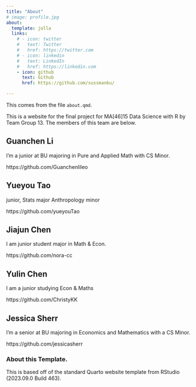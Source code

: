 ```yaml
---
title: "About"
# image: profile.jpg
about:
  template: jolla
  links:
    # - icon: twitter
    #   text: Twitter
    #   href: https://twitter.com
    # - icon: linkedin
    #   text: LinkedIn
    #   href: https://linkedin.com
    - icon: github
      text: Github
      href: https://github.com/sussmanbu/

---
```



This comes from the file `about.qmd`.

This is a website for the final project for MA[46]15 Data Science with R by Team Group 13.
The members of this team are below.

## Guanchen Li

I'm a junior at BU majoring in Pure and Applied Math with CS Minor.

https://github.com/Guanchenlileo

## Yueyou Tao 

junior, Stats major Anthropology minor

https://github.com/yueyouTao

## Jiajun Chen

I am junior student major in Math & Econ.

https://github.com/nora-cc

## Yulin Chen

I am a junior studying Econ & Maths

https://github.com/ChristyKK

## Jessica Sherr

I'm a senior at BU majoring in Economics and Mathematics with a CS Minor.

https://github.com/jessicasherr

<!-- Please leave in the information below -->

### About this Template.

This is based off of the standard Quarto website template from RStudio (2023.09.0 Build 463).
